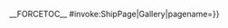 <includeonly> __FORCETOC__ {{{{{subst|safesubst:}}}#invoke:ShipPage|Gallery|pagename={{BASEPAGENAME}}}}{{ShiplistCG|ShipPageGallery=true}}</includeonly><noinclude>{{Documentation}}</noinclude>